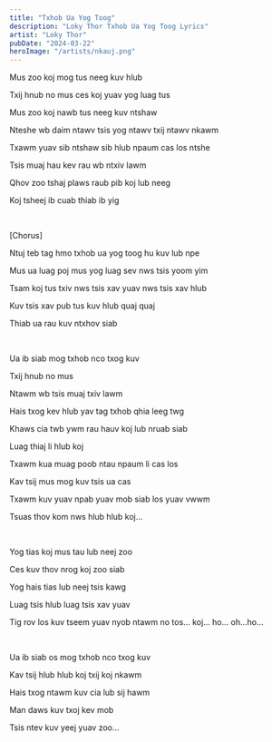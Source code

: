 ```yaml
---
title: "Txhob Ua Yog Toog"
description: "Loky Thor Txhob Ua Yog Toog Lyrics"
artist: "Loky Thor"
pubDate: "2024-03-22"
heroImage: "/artists/nkauj.png"
---
```


Mus zoo koj mog tus neeg kuv hlub

Txij hnub no mus ces koj yuav yog luag tus

Mus zoo koj nawb tus neeg kuv ntshaw

Nteshe wb daim ntawv tsis yog ntawv txij ntawv nkawm

Txawm yuav sib ntshaw sib hlub npaum cas los ntshe

Tsis muaj hau kev rau wb ntxiv lawm

Qhov zoo tshaj plaws raub pib koj lub neeg

Koj tsheej ib cuab thiab ib yig

<br />

[Chorus]

Ntuj teb tag hmo txhob ua yog toog hu kuv lub npe

Mus ua luag poj mus yog luag sev nws tsis yoom yim

Tsam koj tus txiv nws tsis xav yuav nws tsis xav hlub

Kuv tsis xav pub tus kuv hlub quaj quaj

Thiab ua rau kuv ntxhov siab

<br />

Ua ib siab mog txhob nco txog kuv

Txij hnub no mus

Ntawm wb tsis muaj txiv lawm

Hais txog kev hlub yav tag txhob qhia leeg twg

Khaws cia twb ywm rau hauv koj lub nruab siab

Luag thiaj li hlub koj

Txawm kua muag poob ntau npaum li cas los

Kav tsij mus mog kuv tsis ua cas

Txawm kuv yuav npab yuav mob siab los yuav vwwm

Tsuas thov kom nws hlub hlub koj...

<br />

Yog tias koj mus tau lub neej zoo

Ces kuv thov nrog koj zoo siab

Yog hais tias lub neej tsis kawg

Luag tsis hlub luag tsis xav yuav

Tig rov los kuv tseem yuav nyob ntawm no tos... koj... ho... oh...ho...

<br />

Ua ib siab os mog txhob nco txog kuv

Kav tsij hlub hlub koj txij koj nkawm

Hais txog ntawm kuv cia lub sij hawm

Man daws kuv txoj kev mob

Tsis ntev kuv yeej yuav zoo...
